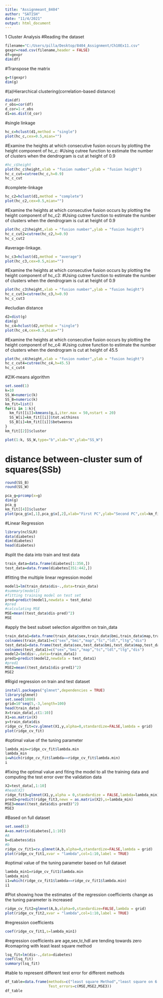 ```yaml
---
title: "Assignmeant_8404"
author: "SATISH"
date: "11/4/2021"
output: html_document
---
```

1  Cluster Analysis
#Reading the dataset
```r
filename="C:/Users/pilla/Desktop/8404_Assignment/Ch10Ex11.csv"
gexpr=read.csv(filename,header = FALSE)
df=gexpr
dim(df)
```
#Transpose the matrix 
```r
g=t(gexpr)
dim(g)
```
#(a)Hierarchical clustering(correlation-based distance)
```r
dim(df)
r_obs=cor(df)
d_cor=1-r_obs
d1=as.dist(d_cor)
```
#single linkage
```r
hc_c=hclust(d1,method = "single")
plot(hc_c,cex=0.5,mian="")
```
#Examine the heights at which consecutive fusion occurs by plotting the height component of hc_c:
#Using cutree function to estimate the number of clusters when the dendrogram is cut at height of 0.9
```r
#hc_c$height
plot(hc_c$height,xlab = "fusion number",ylab = "fusion height")
hc_c_cut=cutree(hc_c,h=0.9)
hc_c_cut
```
#complete-linkage
```r
hc_c2=hclust(d1,method = "complete")
plot(hc_c2,cex=0.5,mian="")
```
#Examine the heights at which consecutive fusion occurs by plotting the height component of hc_c2:
#Using cutree function to estimate the number of clusters when the dendrogram is cut at height of 0.9
```r
plot(hc_c2$height,xlab = "fusion number",ylab = "fusion height")
hc_c_cut2=cutree(hc_c2,h=0.9)
hc_c_cut2
```
#average-linkage.
```r
hc_c3=hclust(d1,method = "average")
plot(hc_c3,cex=0.5,mian="")
```
#Examine the heights at which consecutive fusion occurs by plotting the height component of hc_c3:
#Using cutree function to estimate the number of clusters when the dendrogram is cut at height of 0.9
```r
plot(hc_c3$height,xlab = "fusion number",ylab = "fusion height")
hc_c_cut3=cutree(hc_c3,h=0.9)
hc_c_cut3
```
#ecludian distance
```r
d2=dist(g)
dim(g)
hc_c4=hclust(d2,method = "single")
plot(hc_c4,cex=0.5,mian="")

```
#Examine the heights at which consecutive fusion occurs by plotting the height component of hc_c4:
#Using cutree function to estimate the number of clusters when the dendrogram is cut at height of 45.5
```r
plot(hc_c4$height,xlab = "fusion number",ylab = "fusion height")
hc_c_cut4=cutree(hc_c4,h=45.5)
hc_c_cut4
```

#2)K-means algorithm

```r
set.seed(1)
k=10
SS_W=numeric(k)
SS_B=numeric(k)
km_fit=list()
for(i in 1:k){
  km_fit[[i]]=kmeans(g,i,iter.max = 50,nstart = 20)
  SS_W[i]=km_fit[[i]]$tot.withinss
  SS_B[i]=km_fit[[i]]$betweenss
}
km_fit[[2]]$cluster

```

```r
plot(1:k, SS_W,type="b",xlab="K",ylab="SS_W")
```
# distance between-cluster sum of squares(SSb)
```r
round(SS_B)
round(SS_W)
```

```r
pca_g=prcomp(x=g)
dim(g)
pca_g
km_fit[[4]]$cluster
plot(pca_g$x[,1],pca_g$x[,2],xlab="First PC",ylab="Second PC",col=km_fit[[4]]$cluster,pch=km_fit[[4]]$cluster)
```
#Linear Regression
```r
library(nclSLR)
data(diabetes)
dim(diabetes)
head(diabetes)
```
#split the data into train and test data
```r
train_data=data.frame(diabetes[1:350,])
test_data=data.frame(diabetes[351:442,])
```
#fitting the multiple linear regression model
```r
model1=lm(train_data$dis~.,data=train_data)
#summary(model1)
#fitting training model on test set
pred=predict(model1,newdata = test_data)
#pred
#calculating MSE
MSE=mean((test_data$dis-pred)^2)
MSE
```
#apply the best subset selection algorithm on train_data
```r
train_data1=data.frame(train_data$sex,train_data$bmi,train_data$map,train_data$tc,train_data$ldl,train_data$ltg,train_data$dis)
colnames(train_data1)=c("sex","bmi","map","tc","ldl","ltg","dis")
test_data1=data.frame(test_data$sex,test_data$bmi,test_data$map,test_data$tc,test_data$ldl,test_data$ltg,test_data$dis)
colnames(test_data1)=c("sex","bmi","map","tc","ldl","ltg","dis")
model2=lm(dis~.,data=train_data1)
pred1=predict(model2,newdata = test_data1)
#pred1
MSE2=mean((test_data1$dis-pred1)^2)
MSE2
```
#Rigid regression on train and test dataset
```r
install.packages("glmnet",dependencies = TRUE)
library(glmnet)
set.seed(1000)
grid=10^seq(5,-3,length=100)
head(train_data)
X=train_data[,c(1:10)]
X1=as.matrix(X)
y=train_data$dis
ridge_cv_fit=cv.glmnet(X1,y,alpha=0,standardize=FALSE,lambda = grid)
plot(ridge_cv_fit)

```
#optimal value of the tuning parameter
```r
lambda_min=ridge_cv_fit$lambda.min
lambda_min
i=which(ridge_cv_fit$lambda==ridge_cv_fit$lambda.min)
i

```
#fixing the optimal value and fiting the model to all the training data and computing the test error over the validation data
```r
X2=test_data[,1:10]
#head(X2)
ridge_fit3=glmnet(X1,y,alpha = 0,standardize = FALSE,lambda=lambda_min)
pred3=predict(ridge_fit3,newx = as.matrix(X2),s=lambda_min)
MSE3=mean((test_data$dis-pred3)^2)
MSE3
```

#Based on full dataset
```r
set.seed(1)
A=as.matrix(diabetes[,1:10])
#A
b=diabetes$dis
#b
ridge_cv_fit1=cv.glmnet(A,b,alpha=0,standardize=FALSE,lambda = grid)
plot(ridge_cv_fit1,xvar = "lambda",col=1:10,label = TRUE)
```
#optimal value of the tuning parameter based on full dataset
```r
lambda_min1=ridge_cv_fit1$lambda.min
lambda_min1
i1=which(ridge_cv_fit1$lambda==ridge_cv_fit1$lambda.min)
i1
```

#Plot showing how the estimates of the regression coefficients change as the tuning parameter is increased
```r
ridge_cv_fit2=glmnet(A,b,alpha=0,standardize=FALSE,lambda = grid)
plot(ridge_cv_fit2,xvar = "lambda",col=1:10,label = TRUE)
```
#regression coefficients
```r

coef(ridge_cv_fit1,s=lambda_min1)

```
#regression coefficients are age,sex,tc,hdl are tending towards zero
#comapring with least least square method
```r
lsq_fit=lm(dis~.,data=diabetes)
coef(lsq_fit)
summary(lsq_fit)
```
#table to represent different test error for different methods
```r
df_table=data.frame(methods=c("least square Method","least square on 6 best variables","Ridge Method"),
                    Test_errors=c(MSE,MSE2,MSE3))
df_table
```

